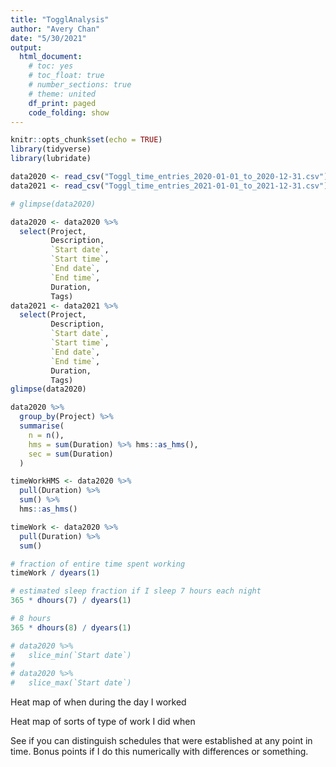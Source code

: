 ```yaml
---
title: "TogglAnalysis"
author: "Avery Chan"
date: "5/30/2021"
output:
  html_document:
    # toc: yes
    # toc_float: true
    # number_sections: true
    # theme: united
    df_print: paged
    code_folding: show
---
```


```r
knitr::opts_chunk$set(echo = TRUE)
library(tidyverse)
library(lubridate)
```

```r
data2020 <- read_csv("Toggl_time_entries_2020-01-01_to_2020-12-31.csv")
data2021 <- read_csv("Toggl_time_entries_2021-01-01_to_2021-12-31.csv")

# glimpse(data2020)
```

```r
data2020 <- data2020 %>%
  select(Project,
         Description,
         `Start date`,
         `Start time`,
         `End date`,
         `End time`,
         Duration,
         Tags)
data2021 <- data2021 %>%
  select(Project,
         Description,
         `Start date`,
         `Start time`,
         `End date`,
         `End time`,
         Duration,
         Tags)
glimpse(data2020)
```

```r
data2020 %>% 
  group_by(Project) %>% 
  summarise(
    n = n(),
    hms = sum(Duration) %>% hms::as_hms(),
    sec = sum(Duration)
  )

timeWorkHMS <- data2020 %>% 
  pull(Duration) %>% 
  sum() %>% 
  hms::as_hms()

timeWork <- data2020 %>% 
  pull(Duration) %>% 
  sum()

# fraction of entire time spent working
timeWork / dyears(1)

# estimated sleep fraction if I sleep 7 hours each night
365 * dhours(7) / dyears(1)

# 8 hours
365 * dhours(8) / dyears(1)

# data2020 %>% 
#   slice_min(`Start date`)
# 
# data2020 %>% 
#   slice_max(`Start date`)
```

Heat map of when during the day I worked

Heat map of sorts of type of work I did when

See if you can distinguish schedules that were established at any point in time. Bonus points if I do this numerically with differences or something.














